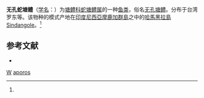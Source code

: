 {{Speciesbox 
| status = NE
| status_system = IUCN3.1
| status_ref = 
| image = Bugwan, Hypseleotris agilis Herre 1927 by P. Bravo.jpg
| genus = Ophieleotris
| species = aporos 
| authority =  (Bleeker, 1854)<ref name='id8258'>{{cite web| url =http://www.bioinfo.cn/db05/BjdwSpecies.php?action=view&id=8258| title =无孔蛇塘鳢| work =《中国动物物种编目数据库》| publisher =中国科学院微生物研究所| author =中国科学院动物研究所| accessdate =2009-04-16| deadurl =yes| archiveurl =https://web.archive.org/web/20160305103425/http://www.bioinfo.cn/db05/BjdwSpecies.php?action=view&id=8258| archivedate =2016-03-05}}</ref>
}}

'''无孔蛇塘鳢'''（[[学名|学名]]：{{lang|la|''Ophieleotris aporos''}}）为[[塘鳢科|塘鳢科]][[蛇塘鳢属|蛇塘鳢属]]的一种[[鱼类|鱼类]]，俗名[[无孔塘鳢|无孔塘鳢]]。分布于台湾罗东等。该物种的模式产地在[[印度尼西亞|印度尼西亞]][[摩鹿加群島|摩鹿加群島]]之中的[[哈馬黑拉島|哈馬黑拉島]]Sindangole。<ref name='id8258'/>

== 参考文献 ==
{{reflist}}
{{refbegin}}
* {{TaiBNET| zh=無孔塘鱧 | id=381661 | binomial=Ophieleotris aporos | authority=Bleeker, 1854 | var= | accessdate=2013-01-24}}
{{refend}}

{{Wikispecies|Ophieleotris aporos}}

[[Category:塘鱧科|W]]
[[Category:蛇塘鳢属|aporos]]
